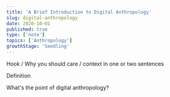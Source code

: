 ```yaml
---
title: 'A Brief Introduction to Digital Anthropology'
slug: digital-anthropology
date: 2020-10-01
published: true
type: ['note']
topics: ['Anthropology']
growthStage: 'Seedling'
---
```


Hook / Why you should care / context in one or two sentences

Definition

What's the point of digital anthropology?

